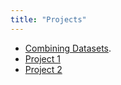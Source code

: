 ```yaml
---
title: "Projects"
---
```

* [Combining Datasets](CombiningDatasetsSlides.qmd).
* [Project 1](https://stt2860-f2024.github.io/bicycle-sharing-sydneytraugott/BikeSharing.html)
* [Project 2](MentalHealth.qmd)

